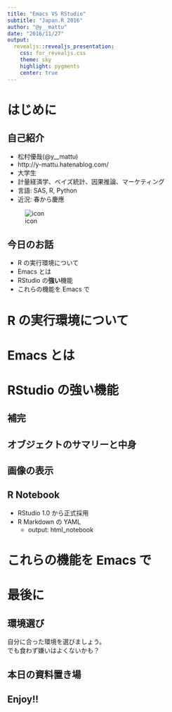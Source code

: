 ```yaml
---
title: "Emacs VS RStudio"
subtitle: "Japan.R 2016"
author: "@y__mattu"
date: "2016/11/27"
output:
  revealjs::revealjs_presentation:
    css: for_revealjs.css
    theme: sky
    highlight: pygments
    center: true
---
```



# はじめに

## 自己紹介

<div class="column1">
- 松村優哉(@y__mattu)
- http://y-mattu.hatenablog.com/
- 大学生
- 計量経済学、ベイズ統計、因果推論、マーケティング
- 言語: SAS, R, Python
- 近況: 春から慶應
</div>

<div class="column2">
![icon](twitter_icon.jpg)
</div>


## 今日のお話
- R の実行環境について
- Emacs とは
- RStudio の**強い**機能
- これらの機能を Emacs で


# R の実行環境について


# Emacs とは


# RStudio の**強い**機能

## 補完

## オブジェクトのサマリーと中身

## 画像の表示

## R Notebook
- RStudio 1.0 から正式採用
- R Markdown の YAML
    - output: html_notebook


# これらの機能を Emacs で


# 最後に

## 環境選び
自分に合った環境を選びましょう。<br>
でも食わず嫌いはよくないかも？

## 本日の資料置き場


## Enjoy!!





